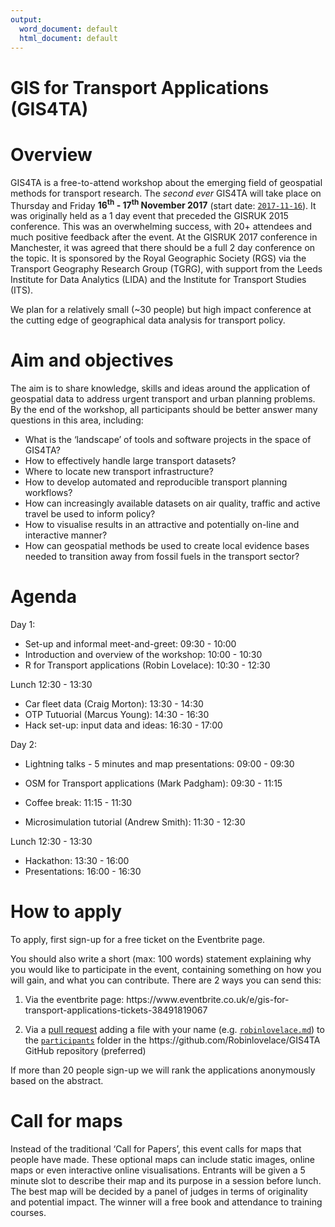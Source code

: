 ```yaml
---
output:
  word_document: default
  html_document: default
---
```

# GIS for Transport Applications (GIS4TA)

# Overview

GIS4TA is a free-to-attend workshop about the emerging field of geospatial methods for transport research.
The *second ever* GIS4TA will take place on Thursday and Friday **16^th^ - 17^th^ November 2017** (start date: [`2017-11-16`](https://jsfiddle.net/zygs3rLn/)).
It was originally held as a 1 day event that preceded the GISRUK 2015 conference.
This was an overwhelming success, with 20+ attendees and much positive feedback after the event.
At the GISRUK 2017 conference in Manchester, it was agreed that there should be a full 2 day conference on the topic.
It is sponsored by the Royal Geographic Society (RGS) via the Transport Geography Research Group (TGRG), with support from the Leeds Institute for Data Analytics (LIDA) and the Institute for Transport Studies (ITS).

We plan for a relatively small (~30 people) but high impact conference at the cutting edge of geographical data analysis for transport policy.

# Aim and objectives

 The aim is to share knowledge, skills and ideas around the application of geospatial data to address urgent transport and urban planning problems.
By the end of the workshop, all participants should be better answer many questions in this area, including:

- What is the 'landscape' of tools and software projects in the space of GIS4TA?
- How to effectively handle large transport datasets?
- Where to locate new transport infrastructure? 
- How to develop automated and reproducible transport planning workflows?
- How can increasingly available datasets on air quality, traffic and active travel be used to inform policy?
- How to visualise results in an attractive and potentially on-line and interactive manner?
- How can geospatial methods be used to create local evidence bases needed to transition away from fossil fuels in the transport sector?

# Agenda

Day 1:

- Set-up and informal meet-and-greet: 09:30 - 10:00
- Introduction and overview of the workshop: 10:00 - 10:30
- R for Transport applications (Robin Lovelace): 10:30 - 12:30

Lunch 12:30 - 13:30

- Car fleet data (Craig Morton): 13:30 - 14:30
- OTP Tutuorial (Marcus Young): 14:30 - 16:30
- Hack set-up: input data and ideas: 16:30 - 17:00

Day 2:

- Lightning talks - 5 minutes and map presentations: 09:00 - 09:30
- OSM for Transport applications (Mark Padgham): 09:30 - 11:15

- Coffee break: 11:15 - 11:30

- Microsimulation tutorial (Andrew Smith): 11:30 - 12:30

Lunch 12:30 - 13:30

- Hackathon: 13:30 - 16:00 
- Presentations: 16:00 - 16:30


# How to apply

To apply, first sign-up for a free ticket on the Eventbrite page.

You should also write a short (max: 100 words) statement explaining why you would like to participate in the event, containing something on how you will gain, and what you can contribute.
There are 2 ways you can send this:

1. Via the eventbrite page: https://www.eventbrite.co.uk/e/gis-for-transport-applications-tickets-38491819067

1. Via a [pull request](https://help.github.com/articles/about-pull-requests/) adding a file with your name (e.g. [`robinlovelace.md`](https://github.com/Robinlovelace/GIS4TA/blob/master/participants/robinlovelace.md)) to the [`participants`](https://github.com/Robinlovelace/GIS4TA/tree/master/participants) folder in the https://github.com/Robinlovelace/GIS4TA GitHub repository (preferred)

If more than 20 people sign-up we will rank the applications anonymously based on the abstract.

# Call for maps

Instead of the traditional 'Call for Papers', this event calls for maps that people have made. 
These optional maps can include static images, online maps or even interactive online visualisations. Entrants will be given a 5 minute slot to describe their map and its purpose in a session before lunch.
The best map will be decided by a panel of judges in terms of originality and potential impact.
The winner will a free book and attendance to training courses.
